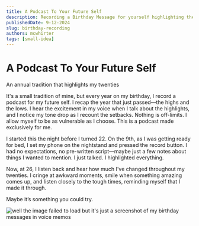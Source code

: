 ```yaml
---
title: A Podcast To Your Future Self
description: Recording a Birthday Message for yourself highlighting the past year.
publishedDate: 9-12-2024
slug: birthday-recording
authors: mcwhirter
tags: [small-idea]
---
```



# A Podcast To Your Future Self

An annual tradition that highlights my twenties


It's a small tradition of mine, but every year on my birthday, I record a podcast for my future self. I recap the year that just passed—the highs and the lows. I hear the excitement in my voice when I talk about the highlights, and I notice my tone drop as I recount the setbacks. Nothing is off-limits. I allow myself to be as vulnerable as I choose. This is a podcast made exclusively for me.

I started this the night before I turned 22. On the 9th, as I was getting ready for bed, I set my phone on the nightstand and pressed the record button. I had no expectations, no pre-written script—maybe just a few notes about things I wanted to mention. I just talked. I highlighted everything.

Now, at 26, I listen back and hear how much I've changed throughout my twenties. I cringe at awkward moments, smile when something amazing comes up, and listen closely to the tough times, reminding myself that I made it through.

Maybe it’s something you could try.

![well the image failed to load but it's just a screenshot of my birthday messages in voice memos](/Users/brycemcwhirter/WebstormProjects/my-website-2/src/content/blog/2024/9/birthdayRecording/_IMG_7994.PNG "A screenshot of my birthday messages in voicememos")

